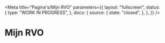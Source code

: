 
<Meta
  title="Pagina's/Mijn RVO"
  parameters={{
    layout: "fullscreen",
    status: {
      type: "WORK IN PROGRESS",
    },
    docs: {
      source: {
        state: "closed",
      },
    },
  }}
/>

# Mijn RVO

<Canvas>
  <Story name="Inloggen">
    <Inloggen />
  </Story>
</Canvas>

<Canvas>
  <Story name="Mijn zaken">
    <MijnZaken />
  </Story>
</Canvas>

<Canvas>
  <Story name="Zaak">
    <Zaak />
  </Story>
</Canvas>
